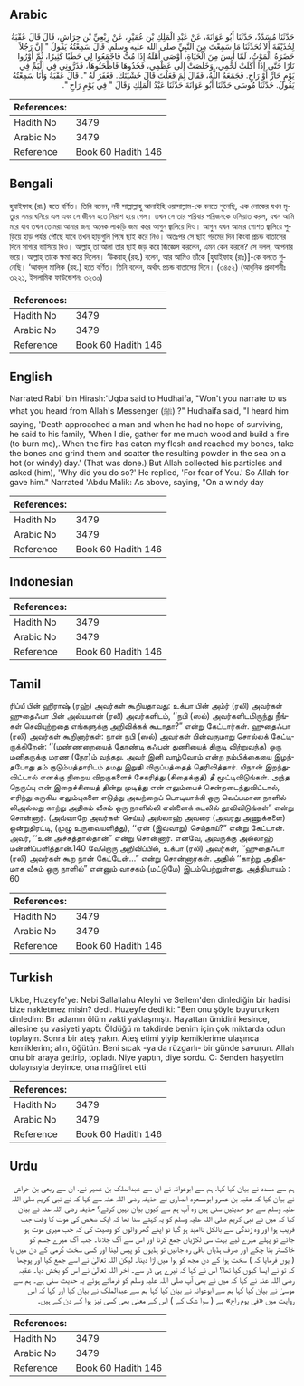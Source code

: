## Arabic


<div dir="rtl" lang="ar" style={{fontSize:'larger',backgroundColor:'#f8f9fa',padding:20}}>
حَدَّثَنَا مُسَدَّدٌ، حَدَّثَنَا أَبُو عَوَانَةَ، عَنْ عَبْدِ الْمَلِكِ بْنِ عُمَيْرٍ، عَنْ رِبْعِيِّ بْنِ حِرَاشٍ، قَالَ قَالَ عُقْبَةُ لِحُذَيْفَةَ أَلاَ تُحَدِّثُنَا مَا سَمِعْتَ مِنَ النَّبِيِّ صلى الله عليه وسلم‏.‏ قَالَ سَمِعْتُهُ يَقُولُ ‏"‏ إِنَّ رَجُلاً حَضَرَهُ الْمَوْتُ، لَمَّا أَيِسَ مِنَ الْحَيَاةِ، أَوْصَى أَهْلَهُ إِذَا مُتُّ فَاجْمَعُوا لِي حَطَبًا كَثِيرًا، ثُمَّ أَوْرُوا نَارًا حَتَّى إِذَا أَكَلَتْ لَحْمِي، وَخَلَصَتْ إِلَى عَظْمِي، فَخُذُوهَا فَاطْحَنُوهَا، فَذَرُّونِي فِي الْيَمِّ فِي يَوْمٍ حَارٍّ أَوْ رَاحٍ‏.‏ فَجَمَعَهُ اللَّهُ، فَقَالَ لِمَ فَعَلْتَ قَالَ خَشْيَتَكَ‏.‏ فَغَفَرَ لَهُ ‏"‏‏.‏ قَالَ عُقْبَةُ وَأَنَا سَمِعْتُهُ يَقُولُ‏.‏ حَدَّثَنَا مُوسَى حَدَّثَنَا أَبُو عَوَانَةَ حَدَّثَنَا عَبْدُ الْمَلِكِ وَقَالَ ‏"‏ فِي يَوْمٍ رَاحٍ ‏"‏‏.‏
</div>
<div style={{backgroundColor:'#f8f9fa',padding:20, marginBottom: 10}}><table> <thead> <tr> <th>References:</th> <th></th> </tr> </thead> <tbody><tr><td>Hadith No</td><td>3479</td></tr><tr><td>Arabic No</td><td>3479</td></tr><tr><td>Reference</td><td>Book 60 Hadith 146</td></tr></tbody></table></div>

## Bengali


<div dir="ltr" lang="bn" style={{fontSize:'larger',backgroundColor:'#f8f9fa',padding:20}}>
হুযাইফাহ (রাঃ) হতে বর্ণিত। তিনি বলেন, নবী সাল্লাল্লাহু আলাইহি ওয়াসাল্লাম-কে বলতে শুনেছি, এক লোকের যখন মৃত্যুর সময় ঘনিয়ে এল এবং সে জীবন হতে নিরাশ হয়ে গেল। তখন সে তার পরিবার পরিজনকে ওসিয়াত করল, যখন আমি মরে যাব তখন তোমরা আমার জন্য অনেক লাকড়ি জমা করে আগুন জ্বালিয়ে দিও। আগুন যখন আমার গোশত জ্বালিয়ে পুড়িয়ে হাড় পর্যন্ত পৌঁছে যাবে তখন হাড়গুলি পিষে ছাই করে নিও। অতঃপর সে ছাই গরমের দিন কিংবা প্রচন্ড বাতাসের দিনে সাগরে ভাসিয়ে দিও। আল্লাহ্ তা‘আলা তার ছাই জড় করে জিজ্ঞেস করলেন, এমন কেন করলে? সে বলল, আপনার ভয়ে। আল্লাহ্ তাকে ক্ষমা করে দিলেন। ‘উকবাহ্ (রহ.) বলেন, আর আমিও তাঁকে [হুযাইফাহ (রাঃ)]-কে বলতে শুনেছি। ‘আবদুল মালিক (রহ.) হতে বর্ণিত। তিনি বলেন, অর্থাৎ প্রচন্ড বাতাসের দিনে। (৩৪৫২) (আধুনিক প্রকাশনীঃ ৩২২১, ইসলামিক ফাউন্ডেশনঃ ৩২৩০)
</div>
<div style={{backgroundColor:'#f8f9fa',padding:20, marginBottom: 10}}><table> <thead> <tr> <th>References:</th> <th></th> </tr> </thead> <tbody><tr><td>Hadith No</td><td>3479</td></tr><tr><td>Arabic No</td><td>3479</td></tr><tr><td>Reference</td><td>Book 60 Hadith 146</td></tr></tbody></table></div>

## English


<div dir="ltr" lang="en" style={{fontSize:'larger',backgroundColor:'#f8f9fa',padding:20}}>
Narrated Rabi' bin Hirash:'Uqba said to Hudhaifa, "Won't you narrate to us what you heard from Allah's Messenger (ﷺ) ?" Hudhaifa said, "I heard him saying, 'Death approached a man and when he had no hope of surviving, he said to his family, 'When I die, gather for me much wood and build a fire (to burn me),. When the fire has eaten my flesh and reached my bones, take the bones and grind them and scatter the resulting powder in the sea on a hot (or windy) day.' (That was done.) But Allah collected his particles and asked (him), 'Why did you do so?' He replied, 'For fear of You.' So Allah forgave him." Narrated 'Abdu Malik: As above, saying, "On a windy day
</div>
<div style={{backgroundColor:'#f8f9fa',padding:20, marginBottom: 10}}><table> <thead> <tr> <th>References:</th> <th></th> </tr> </thead> <tbody><tr><td>Hadith No</td><td>3479</td></tr><tr><td>Arabic No</td><td>3479</td></tr><tr><td>Reference</td><td>Book 60 Hadith 146</td></tr></tbody></table></div>

## Indonesian


<div dir="ltr" lang="id" style={{fontSize:'larger',backgroundColor:'#f8f9fa',padding:20}}>

</div>
<div style={{backgroundColor:'#f8f9fa',padding:20, marginBottom: 10}}><table> <thead> <tr> <th>References:</th> <th></th> </tr> </thead> <tbody><tr><td>Hadith No</td><td>3479</td></tr><tr><td>Arabic No</td><td>3479</td></tr><tr><td>Reference</td><td>Book 60 Hadith 146</td></tr></tbody></table></div>

## Tamil


<div dir="ltr" lang="ta" style={{fontSize:'larger',backgroundColor:'#f8f9fa',padding:20}}>
ரிப்யீ பின் ஹிராஷ் (ரஹ்) அவர்கள் கூறியதாவது: உக்பா பின் அம்ர் (ரலி) அவர்கள் ஹுதைஃபா பின் அல்யமான் (ரலி) அவர்களிடம், ‘‘நபி (ஸல்) அவர்களிடமிருந்து நீங்கள் செவியுற்றதை எங்களுக்கு அறிவிக்கக் கூடாதா?” என்று கேட்டார்கள். ஹுதைஃபா (ரலி) அவர்கள் கூறினார்கள்: நான் நபி (ஸல்) அவர்கள் பின்வருமாறு சொல்லக் கேட்டிருக்கிறேன்: ‘‘(மண்ணறையைத் தோண்டி கஃபன் துணியைத் திருடி விற்றுவந்த) ஒரு மனிதருக்கு மரண (நேர)ம் வந்தது. அவர் இனி வாழ்வோம் என்ற நம்பிக்கையை இழந்தபோது தம் குடும்பத்தாரிடம் தமது இறுதி விருப்பத்தைத் தெரிவித்தார். யிநான் இறந்துவிட்டால் எனக்கு நிறைய விறகுகளைச் சேகரித்து (சிதைக்குத்) தீ மூட்டிவிடுங்கள். அந்த நெருப்பு என் இறைச்சியைத் தின்று முடித்து என் எலும்பைச் சென்றடைந்துவிட்டால், எரிந்து கருகிய எலும்புகளை எடுத்து அவற்றைப் பொடியாக்கி ஒரு வெப்பமான நாளில் லிஅல்லது காற்று அதிகம் வீசும் ஒரு நாளில்லி என்னைக் கடலில் தூவிவிடுங்கள்” என்று சொன்னார். (அவ்வாறே அவர்கள் செய்ய) அல்லாஹ் அவரை (அவரது அணுக்களை) ஒன்றுதிரட்டி, (முழு உருவையளித்து), ‘‘ஏன் (இவ்வாறு) செய்தாய்?” என்று கேட்டான். அவர், ‘‘உன் அச்சத்தால்தான்” என்று சொன்னார். எனவே, அவருக்கு அல்லாஹ் மன்னிப்பளித்தான்.140 வேறொரு அறிவிப்பில், உக்பா (ரலி) அவர்கள், ‘‘ஹுதைஃபா (ரலி) அவர்கள் கூற நான் கேட்டேன்...” என்று சொன்னார்கள். அதில் ‘‘காற்று அதிகமாக வீசும் ஒரு நாளில்” என்னும் வாசகம் (மட்டுமே) இடம்பெற்றுள்ளது. அத்தியாயம் : 60
</div>
<div style={{backgroundColor:'#f8f9fa',padding:20, marginBottom: 10}}><table> <thead> <tr> <th>References:</th> <th></th> </tr> </thead> <tbody><tr><td>Hadith No</td><td>3479</td></tr><tr><td>Arabic No</td><td>3479</td></tr><tr><td>Reference</td><td>Book 60 Hadith 146</td></tr></tbody></table></div>

## Turkish


<div dir="ltr" lang="tr" style={{fontSize:'larger',backgroundColor:'#f8f9fa',padding:20}}>
Ukbe, Huzeyfe'ye: Nebi Sallallahu Aleyhi ve Sellem'den dinlediğin bir hadisi bize nakletmez misin? dedi. Huzeyfe dedi ki: "Ben onu şöyle buyururken dinledim: Bir adamın ölüm vakti yaklaşmıştı. Hayattan ümidini kesince, ailesine şu vasiyeti yaptı: Öldüğü m takdirde benim için çok miktarda odun toplayın. Sonra bir ateş yakın. Ateş etimi yiyip kemiklerime ulaşınca kemiklerim; alın, öğütün. Beni sıcak -ya da rüzgarlı- bir günde savurun. Allah onu bir araya getirip, topladı. Niye yaptın, diye sordu. O: Senden haşyetim dolayısıyla deyince, ona mağfiret etti
</div>
<div style={{backgroundColor:'#f8f9fa',padding:20, marginBottom: 10}}><table> <thead> <tr> <th>References:</th> <th></th> </tr> </thead> <tbody><tr><td>Hadith No</td><td>3479</td></tr><tr><td>Arabic No</td><td>3479</td></tr><tr><td>Reference</td><td>Book 60 Hadith 146</td></tr></tbody></table></div>

## Urdu


<div dir="rtl" lang="ur" style={{fontSize:'larger',backgroundColor:'#f8f9fa',padding:20}}>
ہم سے مسدد نے بیان کیا کہا، ہم سے ابوعوانہ نے ان سے عبدالملک بن عمیر نے، ان سے ربعی بن حراش نے بیان کیا کہ عقبہ بن عمرو ابومسعود انصاری نے حذیفہ رضی اللہ عنہ سے کہا کہ نے نبی کریم صلی اللہ علیہ وسلم سے جو حدیثیں سنی ہیں وہ آپ ہم سے کیوں بیان نہیں کرتے؟ حذیفہ رضی اللہ عنہ نے بیان کیا کہ میں نے نبی کریم صلی اللہ علیہ وسلم کو یہ کہتے سنا تھا کہ ایک شخص کی موت کا وقت جب قریب ہوا اور وہ زندگی سے بالکل ناامید ہو گیا تو اپنے گھر والوں کو وصیت کی کہ جب میری موت ہو جائے تو پہلے میرے لیے بہت سی لکڑیاں جمع کرنا اور اس سے آگ جلانا۔ جب آگ میرے جسم کو خاکستر بنا چکے اور صرف ہڈیاں باقی رہ جائیں تو ہڈیوں کو پیس لینا اور کسی سخت گرمی کے دن میں یا ( یوں فرمایا کہ ) سخت ہوا کے دن مجھ کو ہوا میں اڑا دینا۔ لیکن اللہ تعالیٰ نے اسے جمع کیا اور پوچھا کہ تو نے ایسا کیوں کیا تھا؟ اس نے کہا کہ تیرے ہی ڈر سے۔ آخر اللہ تعالیٰ نے اس کو بخش دیا۔ عقبہ رضی اللہ عنہ نے کہا کہ میں نے بھی آپ صلی اللہ علیہ وسلم کو فرماتے ہوئے یہ حدیث سنی ہے۔ ہم سے موسیٰ نے بیان کیا کہا ہم سے ابوعوانہ نے بیان کیا کہا ہم سے عبدالملک نے بیان کیا اور کہا کہ اس روایت میں «في يوم راح» ہے ( سوا شک کے ) اس کے معنی بھی کسی تیز ہوا کے دن کے ہیں۔
</div>
<div style={{backgroundColor:'#f8f9fa',padding:20, marginBottom: 10}}><table> <thead> <tr> <th>References:</th> <th></th> </tr> </thead> <tbody><tr><td>Hadith No</td><td>3479</td></tr><tr><td>Arabic No</td><td>3479</td></tr><tr><td>Reference</td><td>Book 60 Hadith 146</td></tr></tbody></table></div>